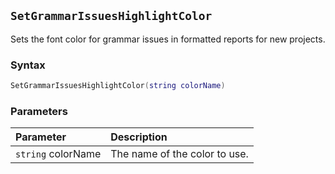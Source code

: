 ::: {.minipage data-latex="{\textwidth}"}
## `SetGrammarIssuesHighlightColor`

Sets the font color for grammar issues in formatted reports for new projects.

### Syntax {-}

``` .lua
SetGrammarIssuesHighlightColor(string colorName)
```

### Parameters {-}

**Parameter** | **Description**
| :-- | :-- |
| `string` colorName | The name of the color to use. |
:::
